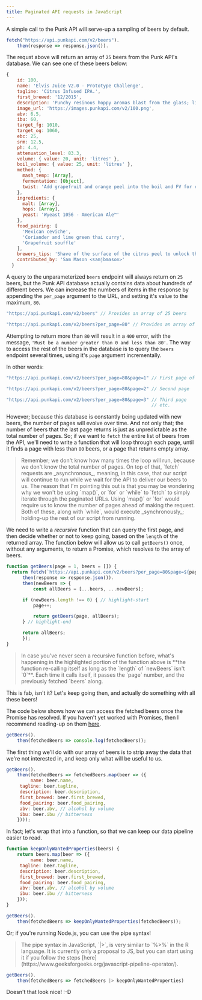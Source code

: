 ```yaml
---
title: Paginated API requests in JavaScript
---
```


A simple call to the Punk API will serve-up a sampling of beers by default.

```javascript
fetch("https://api.punkapi.com/v2/beers").
    then(response => response.json()).
```

The requst above will return an array of `25` beers from the Punk API's database.
We can see one of these beers below:

```javascript
{
    id: 100,
    name: 'Elvis Juice V2.0 - Prototype Challenge',
    tagline: 'Citrus Infused IPA.',
    first_brewed: '12/2015',
    description: 'Punchy resinous hoppy aromas blast from the glass; light floral and citrus notes riff against huge piney character. Showcasing Citra, Simcoe and Amarillo at their absolute best. A huge dose of grapefruit peel brings swirls of fresh pithy zest, accentuating the dry hops and building on the dry, biscuit malt base.',
    image_url: 'https://images.punkapi.com/v2/100.png',
    abv: 6.5,
    ibu: 60,
    target_fg: 1010,
    target_og: 1060,
    ebc: 25,
    srm: 12.5,
    ph: 4.4,
    attenuation_level: 83.3,
    volume: { value: 20, unit: 'litres' },
    boil_volume: { value: 25, unit: 'litres' },
    method: {
      mash_temp: [Array],
      fermentation: [Object],
      twist: 'Add grapefruit and orange peel into the boil and FV for extra citrus twist'
    },
    ingredients: {
      malt: [Array],
      hops: [Array],
      yeast: 'Wyeast 1056 - American Ale™'
    },
    food_pairing: [
      'Mexican ceviche',
      'Coriander and lime green thai curry',
      'Grapefruit souffle'
    ],
    brewers_tips: 'Shave of the surface of the citrus peel to unlock the highly aromatic compounds into the beer. Avoid putting any white pith into the brew as it will create an intense and unpleasant bitterness.',
    contributed_by: 'Sam Mason <samjbmason>'
  }
```

A query to the unparameterized `beers` endpoint will always return on `25` beers, but the Punk API database actually contains data about hundreds of different beers.
We can increase the numbers of items in the response by appending the `per_page` argument to the URL, and setting it's value to the maximum, `80`.

```javascript
"https://api.punkapi.com/v2/beers" // Provides an array of 25 beers

"https://api.punkapi.com/v2/beers?per_page=80" // Provides an array of max 80 beers 
```

Attempting to return more than `80` will result in a `400` error, with the message, `'Must be a number greater than 0 and less than 80'`.
The way to access the rest of the beers in the database is to query the `beers` endpoint several times, using it's `page` argument incrementally.

In other words:

```javascript
"https://api.punkapi.com/v2/beers?per_page=80&page=1" // First page of 80 beers // highlight-line

"https://api.punkapi.com/v2/beers?per_page=80&page=2" // Second page 

"https://api.punkapi.com/v2/beers?per_page=80&page=3" // Third page 
                                                      // etc.
```

However; because this database is constantly being updated with new beers, the number of pages will evolve over time.
And not only that; the number of beers that the last page returns is just as unpredictable as the total number of pages.
So; if we want to `fetch` the entire list of beers from the API, we'll need to write a function that will loop through each page, until it finds a page with less than `80` beers, or a page that returns empty array.

<blockquote>
	Remember; we don't know how many times the loop will run, because we don't know the total number of pages.
	On top of that, `fetch` requests are _asynchronous_, meaning, in this case, that our script will continue to run while we wait for the API to deliver our beers to us.
	The reason that I'm pointing this out is that you may be wondering why we won't be using `map()`, or `for` or `while` to `fetch` to simply iterate through the paginated URLs.
	Using `map()` or `for` would require us to know the number of pages ahead of making the request.
	Both of these, along with `while`, would execute _synchronously_; holding-up the rest of our script from running. 
</blockquote>

We need to write a _recursive_ function that can query the first page, and then decide whether or not to keep going, based on the `length` of the returned array.
The function below will allow us to call `getBeers()` once, without any arguments, to return a Promise, which resolves to the array of beers.

```javascript
function getBeers(page = 1, beers = []) {
  return fetch(`https://api.punkapi.com/v2/beers?per_page=80&page=${page}`).
      then(response => response.json()).
      then(newBeers => {
          const allBeers = [...beers, ...newBeers];

	  if (newBeers.length !== 0) { // highlight-start
	      page++;

	      return getBeers(page, allBeers);
	  } // highlight-end

	  return allBeers;
	  });
}
```

<blockquote>
	In case you've never seen a recursive function before, what's happening in the highlighted portion of the function above is **the function re-calling itself as long as the `length` of `newBeers` isn't `0`**. 
	Each time it calls itself, it passes the `page` number, and the previously fetched `beers` along.
</blockquote>

This is fab, isn't it?
Let's keep going then, and actually do something with all these beers!

The code below shows how we can access the fetched beers once the Promise has resolved.
If you haven't yet worked with Promises, then I recommend reading-up on them [here](https://medium.com/@kevinyckim33/what-are-promises-in-javascript-f1a5fc5b34bf).

```javascript
getBeers().
    then(fetchedBeers => console.log(fetchedBeers));
```

The first thing we'll do with our array of beers is to strip away the data that we're not interested in, and keep only what will be useful to us.

```javascript
getBeers().
    then(fetchedBeers => fetchedBeers.map(beer => ({
         name: beer.name,
	 tagline: beer.tagline,
	 description: beer.description,
	 first_brewed: beer.first_brewed,
	 food_pairing: beer.food_pairing,
	 abv: beer.abv, // alcohol by volume
	 ibu: beer.ibu // bitterness
    })));
```

In fact; let's wrap that into a function, so that we can keep our data pipeline easier to read.

```javascript
function keepOnlyWantedProperties(beers) {
    return beers.map(beer => ({
         name: beer.name,
	 tagline: beer.tagline,
	 description: beer.description,
	 first_brewed: beer.first_brewed,
	 food_pairing: beer.food_pairing,
	 abv: beer.abv, // alcohol by volume
	 ibu: beer.ibu // bitterness
    }));
}

getBeers().
    then(fetchedBeers => keepOnlyWantedProperties(fetchedBeers));
```

Or; if you're running Node.js, you can use the pipe syntax!

<blockquote>
The pipe syntax in JavaScript, `|>`, is very similar to `%>%` in the R language.
It is currently only a proposal to JS, but you can start using it if you follow the steps [here](https://www.geeksforgeeks.org/javascript-pipeline-operator/). 
</blockquote>

```javascript
getBeers().
    then(fetchedBeers => fetchedBeers |> keepOnlyWantedProperties)
```

Doesn't that look nice! :-D

<Scatterplot />
